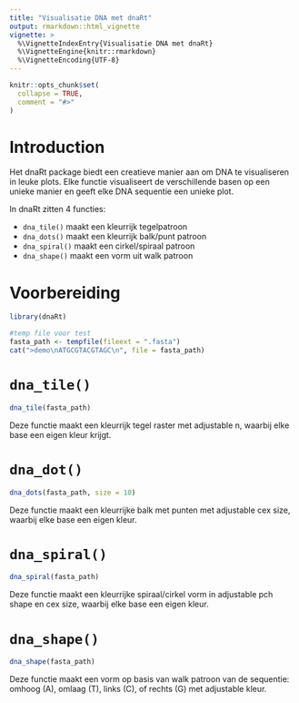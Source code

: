 ```yaml
---
title: "Visualisatie DNA met dnaRt"
output: rmarkdown::html_vignette
vignette: >
  %\VignetteIndexEntry{Visualisatie DNA met dnaRt}
  %\VignetteEngine{knitr::rmarkdown}
  %\VignetteEncoding{UTF-8}
---
```


```r
knitr::opts_chunk$set(
  collapse = TRUE,
  comment = "#>"
)
```

# Introduction

Het dnaRt package biedt een creatieve manier aan om DNA te visualiseren in leuke plots. Elke functie visualiseert de verschillende basen op een unieke manier en geeft elke DNA sequentie een unieke plot.

In dnaRt zitten 4 functies:

- `dna_tile()` maakt een kleurrijk tegelpatroon
- `dna_dots()` maakt een kleurrijk balk/punt patroon
- `dna_spiral()` maakt een cirkel/spiraal patroon
- `dna_shape()` maakt een vorm uit walk patroon

# Voorbereiding
```r
library(dnaRt)

#temp file voor test
fasta_path <- tempfile(fileext = ".fasta")
cat(">demo\nATGCGTACGTAGC\n", file = fasta_path)
```


# `dna_tile()`
```r
dna_tile(fasta_path)
```

Deze functie maakt een kleurrijk tegel raster met adjustable n, waarbij elke base een eigen kleur krijgt.


# `dna_dot()`
```r
dna_dots(fasta_path, size = 10)
```

Deze functie maakt een kleurrijke balk met punten met adjustable cex size, waarbij elke base een eigen kleur.


# `dna_spiral()`
```r
dna_spiral(fasta_path)
```

Deze functie maakt een kleurrijke spiraal/cirkel vorm in adjustable pch shape en cex size, waarbij elke base een eigen kleur.


# `dna_shape()`
```r
dna_shape(fasta_path)
```

Deze functie maakt een vorm op basis van walk patroon van de sequentie: omhoog (A), omlaag (T), links (C), of rechts (G) met adjustable kleur.

